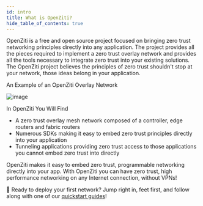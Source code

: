 ```yaml
---
id: intro
title: What is OpenZiti?
hide_table_of_contents: true
---
```


<p>
    <span style={{color: "var(--ifm-color-primary)", fontWeight:"bold"}}>OpenZiti</span> is a free and open source project focused on bringing zero trust networking principles directly into any application. The project provides all the pieces required to implement a zero trust overlay network and provides all the tools necessary to integrate zero trust into your existing solutions. The OpenZiti project believes the principles of zero trust shouldn't stop at your network, those ideas belong <span style={{color: "var(--ifm-color-primary)", fontWeight:"bold"}}>in your application</span>.
</p>

<p style={{fontWeight:"bold"}}>An Example of an OpenZiti Overlay Network</p>
<span>

![image](../../static/img/ziti-overview.svg)

</span>

<p style={{fontWeight:"bold"}}>In OpenZiti You Will Find</p>

* A zero trust overlay mesh network composed of a controller, edge routers and fabric routers
* Numerous SDKs making it easy to embed zero trust principles directly into your application
* Tunneling applications providing zero trust access to those applications you cannot embed zero trust into directly

OpenZiti makes it easy to embed zero trust, programmable networking directly into your app. With OpenZiti you can have zero trust, high performance networking on any Internet connection, without VPNs!

:running: Ready to deploy your first network? Jump right in, feet first, and follow along with one of our
[quickstart guides](../quickstarts/network/index)!

